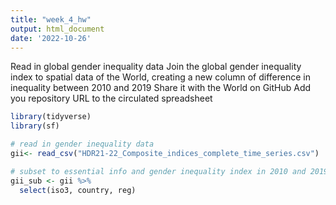 ```yaml
---
title: "week_4_hw"
output: html_document
date: '2022-10-26'
---
```


Read in global gender inequality data
Join the global gender inequality index to spatial data of the World, creating a new column of difference in inequality between 2010 and 2019
Share it with the World on GitHub
Add you repository URL to the circulated spreadsheet

```r
library(tidyverse)
library(sf)
```


```r
# read in gender inequality data
gii<- read_csv("HDR21-22_Composite_indices_complete_time_series.csv")

# subset to essential info and gender inequality index in 2010 and 2019
gii_sub <- gii %>%
  select(iso3, country, reg)

```

